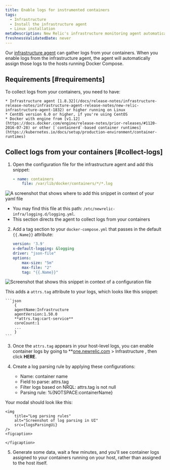 ```yaml
---
title: Enable logs for instrumented containers
tags:
  - Infrastructure
  - Install the infrastructure agent
  - Linux installation
metaDescription: New Relic's infrastructure monitoring agent automatically instruments container runtimes to collect container metrics and metadata.
freshnessValidatedDate: never
---
```





Our [infrastructure agent](/docs/infrastructure/infrastructure-monitoring/get-started/get-started-infrastructure-monitoring) can gather logs from your containers. When you enable logs from the infrastructure agent, the agent will automatically assign those logs to the hosts running Docker Compose.

## Requirements [#requirements]

To collect logs from your containers, you need to have:

    * Infrastructure agent [1.8.32](/docs/release-notes/infrastructure-release-notes/infrastructure-agent-release-notes/new-relic-infrastructure-agent-1832) or higher running on Linux
    * CentOS version 6.0 or higher, if you're using CentOS 
    * Docker with engine from [v1.12](https://docs.docker.com/engine/release-notes/prior-releases/#1120-2016-07-28) or other [`containerd`-based container runtimes](https://kubernetes.io/docs/setup/production-environment/container-runtimes)

## Collect logs from your containers [#collect-logs]

1. Open the configuration file for the infrastructure agent and add this snippet:  

    ```yml
    - name: containers
        file: /var/lib/docker/containers/*/*.log
    ```

<img
    title="Add the containers path to your snippet"
    alt="A screenshot that shows where to add this snippet in context of your yaml file"
    src={infrastructureAddContainersLogPath}
/>

* You may find this file at this path: `/etc/newrelic-infra/logging.d/logging.yml`.
* This section directs the agent to collect logs from your containers

2. Add a tag section to your `docker-compose.yml` that passes in the default `{{.Name}}` attribute:

    ```yml
    version: '3.9'
    x-default-logging: &logging
    driver: "json-file"
    options:
        max-size: "5m"
        max-file: "2"
        tag: "{{.Name}}"
    ```

<img
    title="Configuration file in context"
    alt="Screenshot that shows this snippet in context of a configuration file"
    src={infrastructureAddNamesLogs}
/>

This adds a `attrs.tag` attribute to your logs, which looks like this snippet:

    ```json
        {
        agentName:Infrastructure
        agentVersion:1.50.0
        **attrs.tag:cart-service**
        coreCount:1
        ...
        }
    ```

3. Once the `attrs.tag` appears in your host-level logs, you can enable container logs by going to <DoNotTranslate>**[one.newrelic.com](https://one.newrelic.com) > Infrastructure </DoNotTranslate>, then click <DoNotTranslate>**HERE**</DoNotTranslate>.

4. Create a log parsing rule by applying these configurations:

    * Name: container name
    * Field to parse: attrs.tag
    * Filter logs based on NRQL: attrs.tag is not null
    * Parsing rule: %{NOTSPACE:containerName}

Your modal should look like this:

    <img
        title="Log parsing rules"
        alt="Screenshot of log parsing in UI"
        src={logsParsingUi}
    />
    <figcaption>
        
    </figcaption>

5. Generate some data, wait a few minutes, and you'll see container logs assigned to your containers running on your host, rather than assigned to the host itself.
